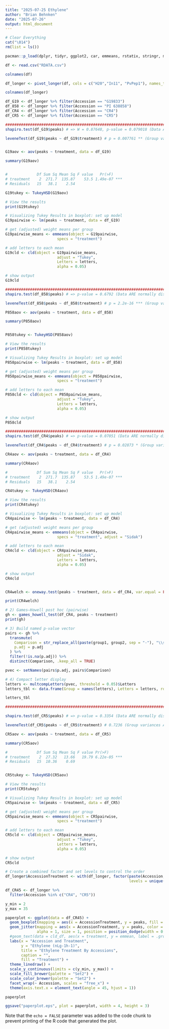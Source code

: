 ```yaml
---
title: "2025-07-25 Ethylene"
author: "Brian Behnken"
date: "2025-07-26"
output: html_document
---
```


```r
# Clear Everything
cat("\014")
rm(list = ls())

pacman::p_load(dplyr, tidyr, ggplot2, car, emmeans, rstatix, stringr, multcompView)

df <- read.csv("RDATA.csv")

colnames(df)

df_longer <- pivot_longer(df, cols = c("H20","In11", "PvPep1"), names_to = "treatment", values_to = "peaks" ) # pivots the column names to a new column called "treatment" and the values in the columns to a new column called "peaks"

colnames(df_longer)

```


```r

df_G19 <- df_longer %>% filter(Accession == "G19833")
df_858 <- df_longer %>% filter(Accession == "PI 638858")
df_CR4 <- df_longer %>% filter(Accession == "CR4")
df_CR5 <- df_longer %>% filter(Accession == "CR5")

################################################################################# G19
shapiro.test(df_G19$peaks) # => W = 0.87648, p-value = 0.079018 (Data ARE normally distributed)

leveneTest(df_G19$peaks ~ df_G19$treatment) # p = 0.007761 ** (Group variances ARE NOT equal)


G19aov <- aov(peaks ~ treatment, data = df_G19)

summary(G19aov)


#             Df Sum Sq Mean Sq F value   Pr(>F)    
# treatment    2  271.7  135.87    53.5 1.49e-07 ***
# Residuals   15   38.1    2.54                     

G19tukey <- TukeyHSD(G19aov)

# View the results
print(G19tukey)

# Visualizing Tukey Results in boxplot: set up model
G19pairwise <- lm(peaks ~ treatment, data = df_G19)

# get (adjusted) weight means per group
G19pairwise_means <- emmeans(object = G19pairwise,
                       specs = "treatment")

# add letters to each mean
G19cld <- cld(object = G19pairwise_means,
                       adjust = "Tukey",
                       Letters = letters,
                       alpha = 0.05)

# show output
G19cld

################################################################################# PI 638858
shapiro.test(df_858$peaks) # => p-value = 0.6792 (Data ARE normally distributed)

leveneTest(df_858$peaks ~ df_858$treatment) # p = 2.2e-16 *** (Group variances ARE NOT equal)

P858aov <- aov(peaks ~ treatment, data = df_858)

summary(P858aov)


P858tukey <- TukeyHSD(P858aov)

# View the results
print(P858tukey)

# Visualizing Tukey Results in boxplot: set up model
P858pairwise <- lm(peaks ~ treatment, data = df_858)

# get (adjusted) weight means per group
P858pairwise_means <- emmeans(object = P858pairwise,
                       specs = "treatment")

# add letters to each mean
P858cld <- cld(object = P858pairwise_means,
                       adjust = "Tukey",
                       Letters = letters,
                       alpha = 0.05)

# show output
P858cld

################################################################################# CR4 (G19 Allele)
shapiro.test(df_CR4$peaks) # => p-value = 0.07051 (Data ARE normally distributed)

leveneTest(df_CR4$peaks ~ df_CR4$treatment) # p = 0.02873 * (Group variances ARE NOT equal) # Despite this, since its companion variance is equal, I'm running AOV with tukey for consistency. 

CR4aov <- aov(peaks ~ treatment, data = df_CR4)

summary(CR4aov)

#             Df Sum Sq Mean Sq F value   Pr(>F)    
# treatment    2  271.7  135.87    53.5 1.49e-07 ***
# Residuals   15   38.1    2.54                     

CR4tukey <- TukeyHSD(CR4aov)

# View the results
print(CR4tukey)

# Visualizing Tukey Results in boxplot: set up model
CR4pairwise <- lm(peaks ~ treatment, data = df_CR4)

# get (adjusted) weight means per group
CR4pairwise_means <- emmeans(object = CR4pairwise,
                       specs = "treatment", adjust = "Sidak")

# add letters to each mean
CR4cld <- cld(object = CR4pairwise_means,
                       adjust = "Sidak",
                       Letters = letters,
                       alpha = 0.05)

# show output
CR4cld


CR4welch <- oneway.test(peaks ~ treatment, data = df_CR4, var.equal = FALSE)

print(CR4welch)

# 2) Games–Howell post hoc (pairwise)
gh <- games_howell_test(df_CR4, peaks ~ treatment)
print(gh)

# 3) Build named p-value vector
pairs <- gh %>%
  transmute(
    Comparison = str_replace_all(paste(group1, group2, sep = "-"), "\\s+", ""),
    p.adj = p.adj
  ) %>%
  filter(!is.na(p.adj)) %>%
  distinct(Comparison, .keep_all = TRUE)

pvec <- setNames(pairs$p.adj, pairs$Comparison)

# 4) Compact letter display
letters <- multcompLetters(pvec, threshold = 0.05)$Letters
letters_tbl <- data.frame(Group = names(letters), Letters = letters, row.names = NULL)

letters_tbl

################################################################################# CR5 (858 Allele)

shapiro.test(df_CR5$peaks) # => p-value = 0.3354 (Data ARE normally distributed)

leveneTest(df_CR5$peaks ~ df_CR5$treatment) # 0.7236 (Group variances ARE equal)

CR5aov <- aov(peaks ~ treatment, data = df_CR5)

summary(CR5aov)

#             Df Sum Sq Mean Sq F value Pr(>F)    
# treatment    2  27.32   13.66   19.79 6.22e-05 ***
# Residuals   15  10.36    0.69 


CR5tukey <- TukeyHSD(CR5aov)

# View the results
print(CR5tukey)

# Visualizing Tukey Results in boxplot: set up model
CR5pairwise <- lm(peaks ~ treatment, data = df_CR5)

# get (adjusted) weight means per group
CR5pairwise_means <- emmeans(object = CR5pairwise,
                       specs = "treatment")

# add letters to each mean
CR5cld <- cld(object = CR5pairwise_means,
                       adjust = "Tukey",
                       Letters = letters,
                       alpha = 0.05)

# show output
CR5cld


```

``` r

# Create a combined factor and set levels to control the order
df_longer$AccessionTreatment <- with(df_longer, factor(paste(Accession, treatment, sep = "_"),
                                                       levels = unique(paste(Accession, treatment, sep = "_"))))

df_CR45 <- df_longer %>% 
  filter(Accession %in% c("CR4", "CR5"))

y_min = 2
y_max = 35

paperplot <- ggplot(data = df_CR45) +
  geom_boxplot(mapping = aes(x = AccessionTreatment, y = peaks, fill = treatment)) +
  geom_jitter(mapping = aes(x = AccessionTreatment, y = peaks, color = treatment), 
              alpha = 1, size = 1, position = position_dodge(width = 0.2)) + 
  #geom_text(data = cld_df, aes(x = treatment, y = emmean, label = .group), vjust = -4, position = position_dodge(width = 0.2)) + # too complicated for these facets - I'll do it manually.
  labs(x = "Accession and Treatment",
       y = "Ethylene (nLg-1h-1)",
       title = "Ethylene Treatment By Accessions",
       caption = "",
       fill = "Treatment") +
  theme_linedraw() +
  scale_y_continuous(limits = c(y_min, y_max)) +
  scale_fill_brewer(palette = "Set2") +
  scale_color_brewer(palette = "Set2") +
  facet_wrap(~ Accession, scales = "free_x") +
  theme(axis.text.x = element_text(angle = 45, hjust = 1))

paperplot

ggsave("paperplot.eps", plot = paperplot, width = 4, height = 3)

```

Note that the `echo = FALSE` parameter was added to the code chunk to prevent printing of the R code that generated the plot.

